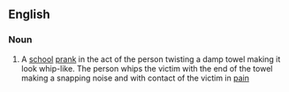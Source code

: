 ==English==

===Noun===
{{en-noun|head=[[towel]] [[snap]]}}

# {{lb|en|slang}} A [[school]] [[prank]] in the act of the person twisting a damp towel making it look whip-like. The person whips the victim with the end of the towel making a snapping noise and with contact of the victim in [[pain]]